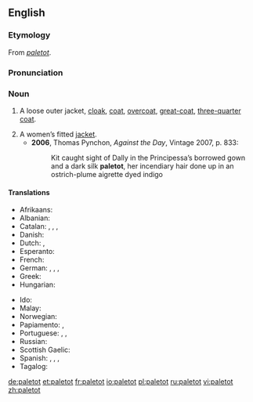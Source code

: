 ==English==
===Etymology===
From {{F.}} ''[[#French|paletot]]''.

===Pronunciation===
{{IPA|/ˈpælɪtəʊ/}}

===Noun===
{{en-noun}}

# {{historical}} A loose outer jacket, [[cloak]], [[coat]], [[overcoat]], [[great-coat]], [[three-quarter coat]].
# A women’s fitted [[jacket]].
#*'''2006''', Thomas Pynchon, ''Against the Day'', Vintage 2007, p. 833:
#*:Kit caught sight of Dally in the Principessa’s borrowed gown and a dark silk '''paletot''', her incendiary hair done up in an ostrich-plume aigrette dyed indigo

====Translations====
{{trans-top|A loose outer jacket, overcoat}}
*Afrikaans: {{t|af|jas}}
*Albanian: {{t|sq|pallto}}
*Catalan: {{t|ca|abric|m}}, {{t|ca|gavany|m}}, {{t|ca|paltó|m}}, {{t|ca|sobretot|m}}
*Danish: {{t|da|frakke}}
*Dutch: {{t|nl|jas}}, {{t|nl|overjas}}
*Esperanto: {{t|eo|palto}}
*French: {{t|fr|paletot}}
*German: {{t|de|Mantel|m}}, {{t-|de|Paletot|m}}, {{t-|de|Überrock|m}}, {{t-|de|Überzieher|m}}
*Greek: {{t|el|σακάκι|n}}
*Hungarian: {{t|hu|kabát}}
{{trans-mid}}
*Ido: {{t|io|paltoto}}
*Malay: {{t|ms|jas}}
*Norwegian: {{t|no|frakk}}
*Papiamento: {{t|pap|bachi}}, {{t|pap|yas}}
*Portuguese: {{t|pt|casacão|m}}, {{t|pt|paletó|m}}, {{t|pt|sobretudo|m}}
*Russian: {{t+|ru|пальто|tr=pal’tó|n}}
*Scottish Gaelic: {{t|gd|còta}}
*Spanish: {{t|es|gabán|m}}, {{t|es|paletó|m}}, {{t|es|sobretodo|m}}, {{t|es|abrigo|m}}
*Tagalog: {{t-|tl|amerikána}}
{{trans-bottom}}

[[de:paletot]]
[[et:paletot]]
[[fr:paletot]]
[[io:paletot]]
[[pl:paletot]]
[[ru:paletot]]
[[vi:paletot]]
[[zh:paletot]]